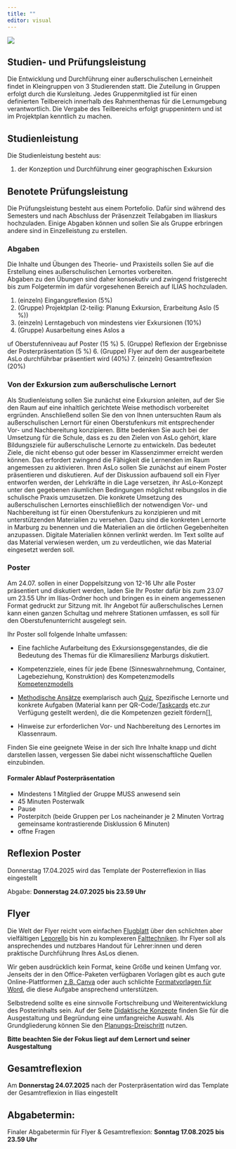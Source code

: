 ```yaml
---
title: ""
editor: visual
---
```


![](/images/exam2.webp)

## Studien- und Prüfungsleistung

Die Entwicklung und Durchführung einer außerschulischen Lerneinheit findet in Kleingruppen von 3 Studierenden statt. Die Zuteilung in Gruppen erfolgt durch die Kursleitung. Jedes Gruppenmitglied ist für einen definierten Teilbereich innerhalb des Rahmenthemas für die Lernumgebung verantwortlich. Die Vergabe des Teilbereichs erfolgt gruppenintern und ist im Projektplan kenntlich zu machen.

## Studienleistung

Die Studienleistung besteht aus:

1.  der Konzeption und Durchführung einer geographischen Exkursion

## Benotete Prüfungsleistung

Die Prüfungsleistung besteht aus einem Portefolio. Dafür sind während des Semesters und nach Abschluss der Präsenzzeit Teilabgaben im Iliaskurs hochzuladen. Einige Abgaben können und sollen Sie als Gruppe erbringen andere sind in Einzelleistung zu erstellen.

### Abgaben

Die Inhalte und Übungen des Theorie- und Praxisteils sollen Sie auf die Erstellung eines außerschulischen Lernortes vorbereiten. <br> Abgaben zu den Übungen sind daher konsekutiv und zwingend fristgerecht bis zum Folgetermin im dafür vorgesehenen Bereich auf ILIAS hochzuladen. <br>

1.  (einzeln) Eingangsreflexion (5%)
2.  (Gruppe) Projektplan (2-teilig: Planung Exkursion, Erarbeitung Aslo (5 %))
3.  (einzeln) Lerntagebuch von mindestens vier Exkursionen (10%)
4.  (Gruppe) Ausarbeitung eines Aslos a

uf Oberstufenniveau auf Poster (15 %) 5. (Gruppe) Reflexion der Ergebnisse der Posterpräsentation (5 %) 6. (Gruppe) Flyer auf dem der ausgearbeitete AsLo durchführbar präsentiert wird (40%) 7. (einzeln) Gesamtreflexion (20%)

### Von der Exkursion zum außerschulische Lernort

Als Studienleistung sollen Sie zunächst eine Exkursion anleiten, auf der Sie den Raum auf eine inhaltlich gerichtete Weise methodisch vorbereitet ergründen. Anschließend sollen Sie den von Ihnen untersuchten Raum als außerschulischen Lernort für einen Oberstufenkurs mit entsprechender Vor- und Nachbereitung konzipieren. Bitte bedenken Sie auch bei der Umsetzung für die Schule, dass es zu den Zielen von AsLo gehört, klare Bildungsziele für außerschulische Lernorte zu entwickeln. Das bedeutet Ziele, die nicht ebenso gut oder besser im Klassenzimmer erreicht werden können. Das erfordert zwingend die Fähigkeit die Lernenden im Raum angemessen zu aktivieren. Ihren AsLo sollen Sie zunächst auf einem Poster präsentieren und diskutieren. Auf der Diskussion aufbauend soll ein Flyer entworfen werden, der Lehrkräfte in die Lage versetzen, ihr AsLo-Konzept unter den gegebenen räumlichen Bedingungen möglichst reibungslos in die schulische Praxis umzusetzen. Die konkrete Umsetzung des außerschulischen Lernortes einschließlich der notwendigen Vor- und Nachbereitung ist für einen Oberstufenkurs zu konzipieren und mit unterstützenden Materialien zu versehen. Dazu sind die konkreten Lernorte in Marburg zu benennen und die Materialien an die örtlichen Gegebenheiten anzupassen. Digitale Materialien können verlinkt werden. Im Text sollte auf das Material verwiesen werden, um zu verdeutlichen, wie das Material eingesetzt werden soll.

### Poster

Am 24.07. sollen in einer Doppelsitzung von 12-16 Uhr alle Poster präsentiert und diskutiert werden, laden Sie Ihr Poster dafür bis zum 23.07 um 23.55 Uhr im Ilias-Ordner hoch und bringen es in einem angemessenen Format gedruckt zur Sitzung mit. Ihr Angebot für außerschulisches Lernen kann einen ganzen Schultag und mehrere Stationen umfassen, es soll für den Oberstufenunterricht ausgelegt sein.

Ihr Poster soll folgende Inhalte umfassen:

-   Eine fachliche Aufarbeitung des Exkursionsgegenstandes, die die Bedeutung des Themas für die Klimaresilienz Marburgs diskutiert.

-   Kompetenzziele, eines für jede Ebene (Sinneswahrnehmung, Container, Lagebeziehung, Konstruktion) des Kompetenzmodells [Kompetenzmodells](https://ogerhub.github.io/aslo/unit01/unit01-05.html)

-   [Methodische Ansätze](https://ogerhub.github.io/aslo/unit01/unit01-02.html) exemplarisch auch [Quiz](https://ogerhub.github.io/aslo/unit01/unit01-07.html), Spezifische Lernorte und konkrete Aufgaben (Material kann per QR-Code/[Taskcards](https://ogerhub.github.io/aslo/unit02/unit02-01.html) etc.zur Verfügung gestellt werden), die die Kompetenzen gezielt fördern\[\],

-   Hinweise zur erforderlichen Vor- und Nachbereitung des Lernortes im Klassenraum.

Finden Sie eine geeignete Weise in der sich Ihre Inhalte knapp und dicht darstellen lassen, vergessen Sie dabei nicht wissenschaftliche Quellen einzubinden.


#### Formaler Ablauf Posterpräsentation

- Mindestens 1 Mitglied der Gruppe MUSS anwesend sein 
- 45 Minuten Posterwalk
- Pause 
- Posterpitch (beide Gruppen per Los nacheinander je 2 Minuten Vortrag gemeinsame kontrastierende Disklussion 6 Minuten) 
- offne Fragen

## Reflexion Poster

Donnerstag 17.04.2025 wird das Template der Posterreflexion in Ilias eingestellt

Abgabe: **Donnerstag 24.07.2025 bis 23.59 Uhr**


## Flyer 

Die Welt der Flyer reicht vom einfachen [Flugblatt](https://de.wikipedia.org/wiki/Flugblatt) über den schlichten aber vielfältigen [Leporello](https://de.wikipedia.org/wiki/Leporello_(Heft)) bis hin zu komplexeren [Falttechniken](https://de.wikipedia.org/wiki/Falzen_%28Papiertechnik%29#Falzarten). Ihr Flyer soll als ansprechendes und nutzbares Handout für Lehrer:innen und deren praktische Durchführung Ihres AsLos dienen. 

Wir geben ausdrücklich kein Format, keine Größe und keinen Umfang vor. Jenseits der in den Office-Paketen verfügbaren Vorlagen gibt es auch gute Online-Plattformen [z.B. Canva](https://www.canva.com/) oder auch schlichte [Formatvorlagen für Word](https://fachlehrerin.wordpress.com/2014/02/24/vorlagen-fur-flyer-in-word-wickelfalz-zickzackfalz-und-fensterfalz/), die diese Aufgabe ansprechend unterstützen. 

Selbstredend sollte es eine sinnvolle Fortschreibung und Weiterentwicklung des Posterinhalts sein. Auf der Seite [Didaktische Konzepte](https://ogerhub.github.io/aslo/docs/unit01/unit01-02.html) finden Sie für die Ausgestaltung und Begründung eine umfangreiche Auswahl. Als Grundgliederung können Sie den [Planungs-Dreischritt](file:///home/creu/edu/ogerhub/aslo/docs/unit01/unit01-02.html#planungsdreischritt) nutzen. 

**Bitte beachten Sie der Fokus liegt auf dem Lernort und seiner Ausgestaltung**


## Gesamtreflexion

Am **Donnerstag 24.07.2025** nach der Posterpräsentation wird das Template der Gesamtreflexion in Ilias eingestellt

## Abgabetermin:

Finaler Abgabetermin für Flyer & Gesamtreflexion: **Sonntag 17.08.2025 bis 23.59 Uhr**
